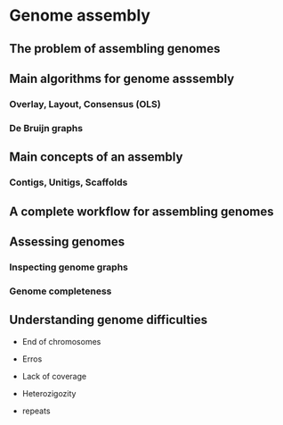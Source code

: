 # Genome assembly {#sec-genomics}

## The problem of assembling genomes

## Main algorithms for genome asssembly

### Overlay, Layout, Consensus (OLS)

### De Bruijn graphs

## Main concepts of an assembly

### Contigs, Unitigs, Scaffolds

## A complete workflow for assembling genomes

## Assessing genomes

### Inspecting genome graphs

### Genome completeness

## Understanding genome difficulties

- End of chromosomes

- Erros

- Lack of coverage

- Heterozigozity

- repeats
